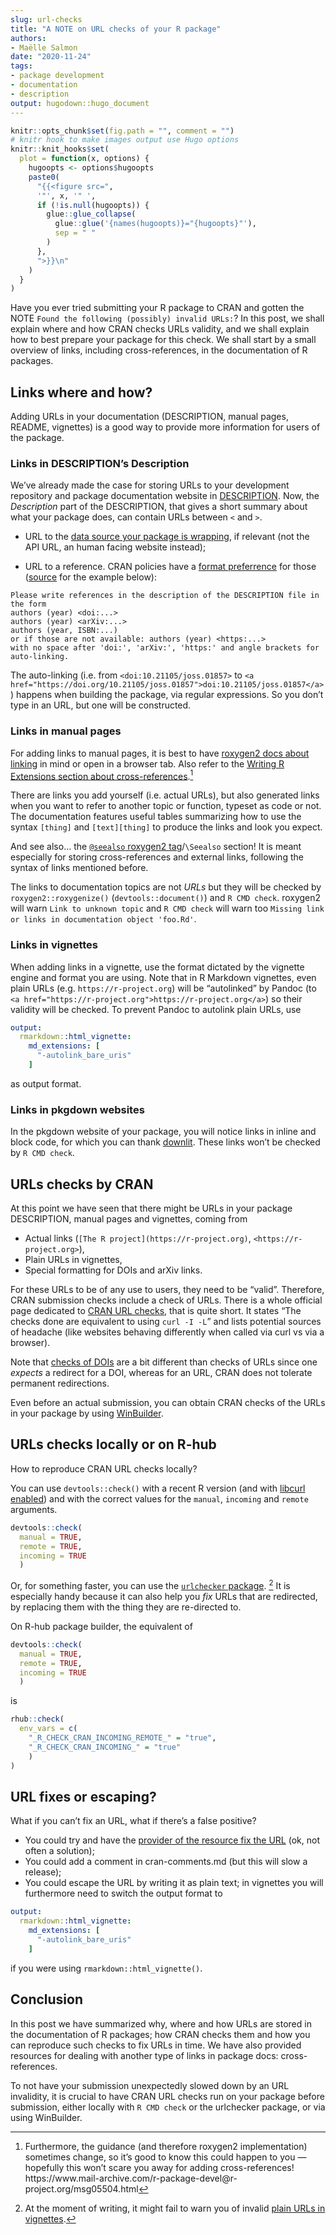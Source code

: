 ```yaml
--- 
slug: url-checks
title: "A NOTE on URL checks of your R package" 
authors: 
- Maëlle Salmon 
date: "2020-11-24" 
tags: 
- package development 
- documentation
- description
output: hugodown::hugo_document
---
```


```r

knitr::opts_chunk$set(fig.path = "", comment = "")
# knitr hook to make images output use Hugo options
knitr::knit_hooks$set(
  plot = function(x, options) {
    hugoopts <- options$hugoopts
    paste0(
      "{{<figure src=",
      '"', x, '" ',
      if (!is.null(hugoopts)) {
        glue::glue_collapse(
          glue::glue('{names(hugoopts)}="{hugoopts}"'),
          sep = " "
        )
      },
      ">}}\n"
    )
  }
)

```

Have you ever tried submitting your R package to CRAN and gotten the NOTE `Found the following (possibly) invalid URLs:`?
In this post, we shall explain where and how CRAN checks URLs validity, and we shall explain how to best prepare your package for this check.
We shall start by a small overview of links, including cross-references, in the documentation of R packages.

## Links where and how?

Adding URLs in your documentation (DESCRIPTION, manual pages, README, vignettes) is a good way to provide more information for users of the package.

### Links in DESCRIPTION's Description

We've already made the case for storing URLs to your development repository and package documentation website in [DESCRIPTION](/2019/12/10/urls/).
Now, the _Description_ part of the DESCRIPTION, that gives a short summary about what your package does, can contain URLs between `<` and `>`.

* URL to the [data source your package is wrapping](https://devguide.ropensci.org/building.html#general), if relevant (not the API URL, an human facing website instead);

* URL to a reference. CRAN policies have a [format preferrence](https://cran.r-project.org/web/packages/policies.html) for those ([source](https://github.com/ropensci/roweb3/issues/56#issuecomment-706947606) for the example below):

```
Please write references in the description of the DESCRIPTION file in the form
authors (year) <doi:...>
authors (year) <arXiv:...>
authors (year, ISBN:...)
or if those are not available: authors (year) <https:...>
with no space after 'doi:', 'arXiv:', 'https:' and angle brackets for auto-linking.
```

The auto-linking (i.e. from `<doi:10.21105/joss.01857>` to `<a href="https://doi.org/10.21105/joss.01857">doi:10.21105/joss.01857</a>`) happens when building the package, via regular expressions.
So you don't type in an URL, but one will be constructed.

### Links in manual pages

For adding links to manual pages, it is best to have [roxygen2 docs about linking](https://roxygen2.r-lib.org/articles/rd-formatting.html#links-2) in mind or open in a browser tab.
Also refer to the [Writing R Extensions section about cross-references](https://cran.r-project.org/doc/manuals/R-exts.html#Cross_002dreferences).[^changes]

[^changes]: Furthermore, the guidance (and therefore roxygen2 implementation) sometimes change, so it's good to know this could happen to you --- hopefully this won't scare you away for adding cross-references! https://www.mail-archive.com/r-package-devel@r-project.org/msg05504.html

There are links you add yourself (i.e. actual URLs), but also generated links when you want to refer to another topic or function,
typeset as code or not.
The documentation features useful tables summarizing how to use the syntax `[thing]` and `[text][thing]` to produce the links and look you expect.

And see also... the [`@seealso` roxygen2 tag](https://roxygen2.r-lib.org/articles/rd.html#cross-references)/`\Seealso` section!
It is meant especially for storing cross-references and external links, following the syntax of links mentioned before.

The links to documentation topics are not _URLs_ but they will be checked by `roxygen2::roxygenize()` (`devtools::document()`) and `R CMD check`.
roxygen2 will warn `Link to unknown topic` and `R CMD check` will warn too `Missing link or links in documentation object 'foo.Rd'`.

### Links in vignettes

When adding links in a vignette, use the format dictated by the vignette engine and format you are using.
Note that in R Markdown vignettes, even plain URLs (e.g. `https://r-project.org`) will be "autolinked" by Pandoc (to `<a href="https://r-project.org">https://r-project.org</a>`) so their validity will be checked.
To prevent Pandoc to autolink plain URLs, use

```yaml
output: 
  rmarkdown::html_vignette:
    md_extensions: [ 
      "-autolink_bare_uris" 
    ]
```

as output format.

### Links in pkgdown websites

In the pkgdown website of your package, you will notice links in inline and block code, for which you can thank [downlit](https://github.com/r-lib/downlit#features).
These links won't be checked by `R CMD check`.

## URLs checks by CRAN

At this point we have seen that there might be URLs in your package DESCRIPTION, manual pages and vignettes, coming from

* Actual links (`[The R project](https://r-project.org)`, `<https://r-project.org>`),
* Plain URLs in vignettes,
* Special formatting for DOIs and arXiv links.

For these URLs to be of any use to users, they need to be "valid".
Therefore, CRAN submission checks include a check of URLs.
There is a whole official page dedicated to [CRAN URL checks](https://cran.r-project.org/web/packages/URL_checks.html), that is quite short.
It states "The checks done are equivalent to using `curl -I -L`" and lists potential sources of headache (like websites behaving differently when called via curl vs via a browser).

Note that [checks of DOIs](https://github.com/wch/r-source/blob/trunk/src/library/tools/R/doitools.R) are a bit different than checks of URLs since one _expects_ a redirect for a DOI, whereas for an URL, CRAN does not tolerate permanent redirections.

Even before an actual submission, you can obtain CRAN checks of the URLs in your package by using [WinBuilder](/2020/04/01/win-builder/).

## URLs checks locally or on R-hub

How to reproduce CRAN URL checks locally?

You can use `devtools::check()` with a recent R version (and with [libcurl enabled](https://www.mail-archive.com/r-package-devel@r-project.org/msg00046.html)) and with the correct values for the `manual`, `incoming` and `remote` arguments.

```r
devtools::check(
  manual = TRUE,
  remote = TRUE,
  incoming = TRUE
  )
```

Or, for something faster, you can use the [`urlchecker` package](https://github.com/r-lib/urlchecker/). [^linkify]
It is especially handy because it can also help you _fix_ URLs that are redirected, by replacing them with the thing they are re-directed to.

[^linkify]: At the moment of writing, it might fail to warn you of invalid [plain URLs in vignettes](https://github.com/r-lib/urlchecker/issues/4).

On R-hub package builder, the equivalent of

```r
devtools::check(
  manual = TRUE,
  remote = TRUE,
  incoming = TRUE
  )
```

is

```r
rhub::check(
  env_vars = c(
    "_R_CHECK_CRAN_INCOMING_REMOTE_" = "true", 
    "_R_CHECK_CRAN_INCOMING_" = "true"
    )
)
```

## URL fixes or escaping?

What if you can't fix an URL, what if there's a false positive?

* You could try and have the [provider of the resource fix the URL](https://twitter.com/krlmlr/status/1329042257404698625) (ok, not often a solution);
* You could add a comment in cran-comments.md (but this will slow a release);
* You could escape the URL by writing it as plain text; in vignettes you will furthermore need to switch the output format to

```yaml
output: 
  rmarkdown::html_vignette:
    md_extensions: [ 
      "-autolink_bare_uris" 
    ]
```

if you were using `rmarkdown::html_vignette()`.

## Conclusion

In this post we have summarized why, where and how URLs are stored in the documentation of R packages; how CRAN checks them and how you can reproduce such checks to fix URLs in time.
We have also provided resources for dealing with another type of links in package docs: cross-references.

To not have your submission unexpectedly slowed down by an URL invalidity, it is crucial to have CRAN URL checks run on your package before submission, either locally with `R CMD check` or the urlchecker package, or via using WinBuilder.